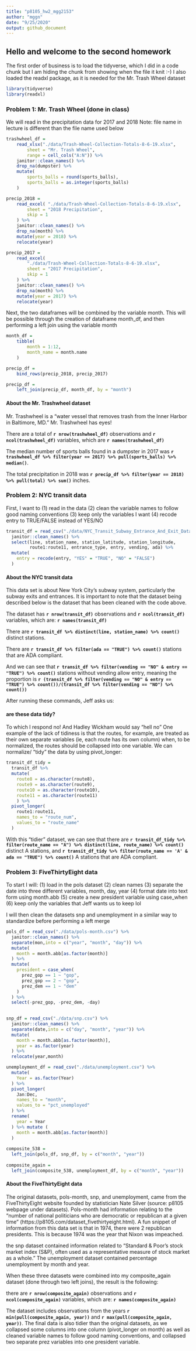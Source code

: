 ```yaml
---
title: "p8105_hw2_mgg2153"
author: "mggn"
date: "9/25/2020"
output: github_document
---
```


## Hello and welcome to the second homework

The first order of business is to load the tidyverse, which I did in a code chunk
but I am hiding the chunk from showing when the file it knit :-)
I also loaded the readxl package, as it is needed for the Mr. Trash Wheel dataset
```r
library(tidyverse)
library(readxl)
```

### Problem 1: Mr. Trash Wheel (done in class)

We will read in the precipitation data for 2017 and 2018
Note: file name in lecture is different than the file name used below
```r

trashwheel_df = 
	read_xlsx("./data/Trash-Wheel-Collection-Totals-8-6-19.xlsx",
		sheet = "Mr. Trash Wheel",
		range = cell_cols("A:N")) %>% 
	janitor::clean_names() %>% 
	drop_na(dumpster) %>% 
	mutate(
		sports_balls = round(sports_balls),
		sports_balls = as.integer(sports_balls)
	)

precip_2018 = 
	read_excel( "./data/Trash-Wheel-Collection-Totals-8-6-19.xlsx",
		sheet = "2018 Precipitation",
		skip = 1
	) %>% 
	janitor::clean_names() %>% 
	drop_na(month) %>% 
	mutate(year = 2018) %>% 
	relocate(year)

precip_2017 = 
	read_excel(
		"./data/Trash-Wheel-Collection-Totals-8-6-19.xlsx",
		sheet = "2017 Precipitation",
		skip = 1
	) %>% 
	janitor::clean_names() %>% 
	drop_na(month) %>% 
	mutate(year = 2017) %>% 
	relocate(year)
```


Next, the two dataframes will be combined by the variable month. This will be 
possible through the creation of dataframe month_df, and then performing a left
join using the variable month

```r
month_df = 
	tibble(
		month = 1:12,
		month_name = month.name
	)

precip_df = 
	bind_rows(precip_2018, precip_2017)

precip_df =
	left_join(precip_df, month_df, by = "month")
```

#### About the Mr. Trashwheel dataset

Mr. Trashwheel is a "water vessel that removes trash from the Inner Harbor in
Baltimore, MD." Mr. Trashwheel has eyes! 

There are a total of **`r nrow(trashwheel_df)`** observations and **`r ncol(trashwheel_df)`**
variables, which are **`r names(trashwheel_df)`**

The median number of sports balls found in a dumpster in 2017 was **`r trashwheel_df %>% filter(year == 2017) %>% pull(sports_balls) %>% median()`**.

The total precipitation in 2018 was **`r precip_df %>% filter(year == 2018) %>% pull(total) %>% sum()`** inches.

### Problem 2: NYC transit data

First, I want to
(1) read in the data
(2) clean the variable names to follow good naming conventions
(3) keep only the variables I want
(4) recode entry to TRUE/FALSE instead of YES/NO

```r
transit_df = read_csv("./data/NYC_Transit_Subway_Entrance_And_Exit_Data.csv") %>%
  janitor::clean_names() %>%
  select(line, station_name, station_latitude, station_longitude, 
         route1:route11, entrance_type, entry, vending, ada) %>%
  mutate(
    entry = recode(entry, "YES" = "TRUE", "NO" = "FALSE")
  )
```

#### About the NYC transit data

This data set is about New York City's subway system, particularly the subway 
exits and entrances. It is important to note that the dataset being described 
below is the dataset that has been cleaned with the code above.

The dataset has **`r nrow(transit_df)`** observations and **`r ncol(transit_df)`** variables, 
which are: **`r names(transit_df)`**  

There are **`r transit_df %>% distinct(line, station_name) %>% count()`** distinct stations.

There are **`r transit_df %>% filter(ada == "TRUE") %>% count()`** stations that are ADA compliant.

And we can see that **`r transit_df %>% filter(vending == "NO" & entry == "TRUE") %>% count()`** stations without vending allow entry,
meaning the proportion is **`r (transit_df %>% filter(vending == "NO" & entry == "TRUE") %>% count())/(transit_df %>% filter(vending == "NO") %>% count())`**


After running these commands, Jeff asks us:  

#### are these data tidy?

To which I respond no! And Hadley Wickham would say "hell no"
One example of the lack of tidiness is that the routes, for example, are treated
as their own separate variables (ie, each route has its own column) when, to be
normalized, the routes should be collapsed into one variable. We can normalize/
"tidy" the data by using pivot_longer:

```r

transit_df_tidy =
  transit_df %>%
  mutate(
    route8 = as.character(route8),
    route9 = as.character(route9),
    route10 = as.character(route10),
    route11 = as.character(route11)
    ) %>%
  pivot_longer(
    route1:route11,
    names_to = "route_num",
    values_to = "route_name"
  )
```



With this "tidier" dataset, we can see that there are **`r transit_df_tidy %>% filter(route_name == "A") %>% distinct(line, route_name) %>% count()`** distinct A stations, and **`r transit_df_tidy %>% filter(route_name == 'A' & ada == "TRUE") %>% count()`** A stations
that are ADA compliant.


### Problem 3: FiveThirtyEight data

To start I will:
(1) load in the pols dataset
(2) clean names
(3) separate the date into three different variables, month, day, year
(4) format date into text form using month.abb
(5) create a new president variable using case_when
(6) keep only the variables that Jeff wants us to keep lol

I will then clean the datasets snp and unemployment in a similar way to standardize
before performing a left merge

```r

pols_df = read_csv("./data/pols-month.csv") %>%
  janitor::clean_names() %>%
  separate(mon,into = c("year", "month", "day")) %>%
  mutate(
    month = month.abb[as.factor(month)]
  ) %>%
  mutate(
    president = case_when(
      prez_gop == 1 ~ "gop",
      prez_gop == 2 ~ "gop",
      prez_dem == 1 ~ "dem"
    )
  ) %>%
  select(-prez_gop, -prez_dem, -day)
  

snp_df = read_csv("./data/snp.csv") %>%
  janitor::clean_names() %>%
  separate(date,into = c("day", "month", "year")) %>%
  mutate(
    month = month.abb[as.factor(month)],
    year = as.factor(year)
  ) %>%
  relocate(year,month)

unemployment_df = read_csv("./data/unemployment.csv") %>%
  mutate(
    Year = as.factor(Year)
  ) %>%
  pivot_longer(
    Jan:Dec,
    names_to = "month",
    values_to = "pct_unemployed"
  ) %>%
  rename(
    year = Year
  ) %>% mutate (
    month = month.abb[as.factor(month)]
  )
 
composite_538 =
  left_join(pols_df, snp_df, by = c("month", "year"))
            
composite_again =
  left_join(composite_538, unemployment_df, by = c("month", "year"))
```

#### About the FiveThirtyEight data

The original datasets, pols-month, snp, and unemployment, came from the FiveThirtyEight
website founded by statistician Nate Silver (source: p8105 webpage under datasets).
Pols-month had information relating to the "number of national politicians who are democratic
or republican at a given time" (https://p8105.com/dataset_fivethirtyeight.html). A fun 
snippet of information from this data set is that in 1974, there were 2 republican presidents.
This is because 1974 was the year that Nixon was impeached.

the snp dataset contained information related to "Standard & Poor’s stock market index (S&P), 
often used as a representative measure of stock market as a whole." The unemployment
dataset contained percentage unemployment by month and year.

When these three datasets were combined into my composite_again dataset (done through two
left joins), the result is the following:

there are **`r nrow(composite_again)`** observations and **`r ncol(composite_again)`** variables, 
which are: **`r names(composite_again)`**  

The dataset includes observations from the years **`r min(pull(composite_again, year))`** and **`r max(pull(composite_again, year))`**.
The final data is also tidier than the original datasets, as we collapsed some columns into one column (pivot_longer on month)
as well as cleaned variable names to follow good naming conventions, and collapsed two separate prez variables into one president variable.

